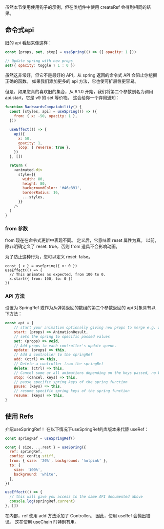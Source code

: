虽然本节使用使用钩子的示例，但在类组件中使用 createRef 会得到相同的结果。

## 命令式api

旧的 api 看起来像这样：

```JavaScript
const [props, set, stop] = useSpring(() => ({ opacity: 1 }))

// Update spring with new props
set({ opacity: toggle ? 1 : 0 })
```


虽然这非常好，但它不是最好的 API，从 spring 返回的命令式 API 会阻止你挖掘正确的函数。 如果我们添加更多的 api 方法，它也使可扩展性更容易。

但是，如果您真的喜欢旧的集合，从 9.1.0 开始，我们将第二个参数别名为调用 api.start，它是 v9 的 set 等价物。 这会给你一个弃用通知：

```JavaScript
function BackwardsCompatability() {
  const [styles, api] = useSpring(() => ({
    from: { x: -50, opacity: 1 },
  }))

  useEffect(() => {
    api({
      x: 50,
      opacity: 1,
      loop: { reverse: true },
    })
  }, [])

  return (
    <animated.div
      style={{
        width: 80,
        height: 80,
        backgroundColor: '#46e891',
        borderRadius: 16,
        ...styles,
      }}
    />
  )
}
```


### from 参数

from 现在在命令式更新中表现不同。 定义后，它意味着 reset 属性为真。 以前，除非明确定义了 reset: true，否则 from 道具不会影响动画。

为了防止这种行为，您可以定义 reset: false。

```Plain Text
const { x } = useSpring({ x: 0 })
useEffect(() => {
  // This animates as expected, from 100 to 0.
  x.start({ from: 100, to: 0 })
})
```


### API 方法

设置为 SpringRef 或作为从弹簧返回的数组的第二个参数返回的 api 对象具有以下方法：

```JavaScript
const api = {
    // start your animation optionally giving new props to merge e.g. a `to` object
    start: (props) => AnimationResult,
    // sets the spring to specific passed values
    set: (props) => void,
    // Add props to each controller's update queue.
    update: (props) => this,
    // Add a controller to the springRef
    add: (ctrl) => this,
    // Delete a controller from the springRef
    delete: (ctrl) => this,
    // Cancel some or all animations depending on the keys passed, no keys will cancel all.
    stop: (cancel, keys) => this,
    // pause specific spring keys of the spring function
    pause: (keys) => this,
    // resume specific spring keys of the spring function
    resume: (keys) => this,
}
```


## 使用 Refs

介绍useSpringRef！ 在以下情况下useSpringRef的库版本来代替 useRef：

```JavaScript
const springRef = useSpringRef()

const { size, ...rest } = useSpring({
  ref: springRef,
  config: config.stiff,
  from: { size: '20%', background: 'hotpink' },
  to: {
    size: '100%',
    background: 'white',
  },
})

useEffect(() => {
  // this will give you access to the same API documented above
  console.log(springRef.current)
}, [])
```


在内部，ref 使用 add 方法添加了 Controller。 因此，使用 useRef 会抛出错误。 这在使用 useChain 时特别有用。


